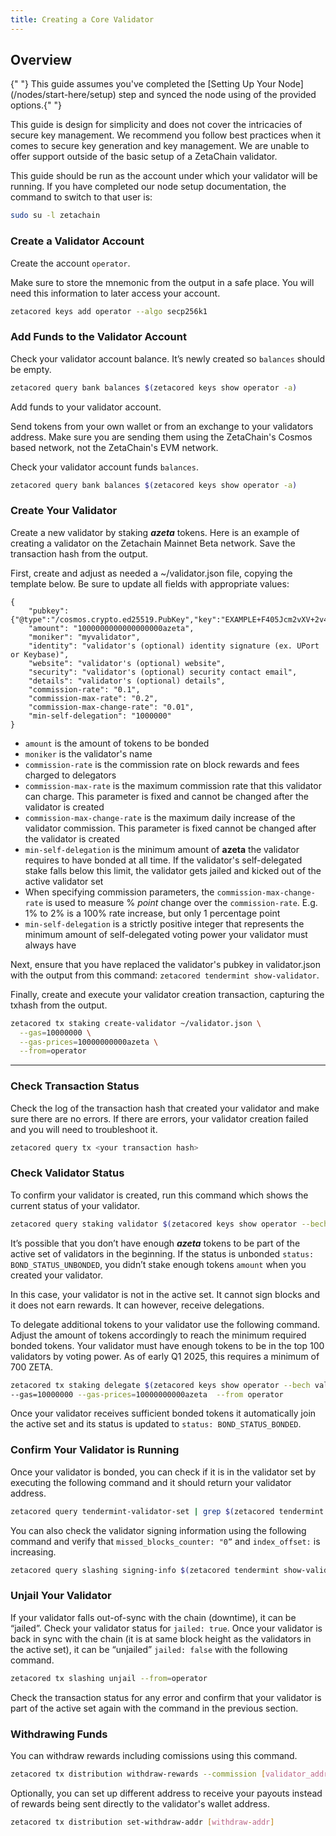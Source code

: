 ```yaml
---
title: Creating a Core Validator
---
```



## Overview

<Alert variant="note">
  {" "}
  This guide assumes you've completed the [Setting Up Your Node](/nodes/start-here/setup) step and synced the node using
  of the provided options.{" "}
</Alert>

This guide is design for simplicity and does not cover the intricacies of secure
key management. We recommend you follow best practices when it comes to secure
key generation and key management. We are unable to offer support outside of the
basic setup of a ZetaChain validator.

This guide should be run as the account under which your validator will be running. If you have completed our node setup documentation, the command to switch to that user is:
```bash
sudo su -l zetachain
```

### Create a Validator Account

Create the account `operator`.

Make sure to store the mnemonic from the output in a safe place. You will need
this information to later access your account.

```bash
zetacored keys add operator --algo secp256k1
```

### Add Funds to the Validator Account

Check your validator account balance. It’s newly created so `balances` should be
empty.

```bash
zetacored query bank balances $(zetacored keys show operator -a)
```

Add funds to your validator account.

Send tokens from your own wallet or from an exchange to your validators address.
Make sure you are sending them using the ZetaChain's Cosmos based network, not
the ZetaChain's EVM network.

Check your validator account funds `balances`.

```bash
zetacored query bank balances $(zetacored keys show operator -a)
```

### Create Your Validator

Create a new validator by staking **_azeta_** tokens. Here is an example of
creating a validator on the Zetachain Mainnet Beta network. Save the transaction 
hash from the output.

First, create and adjust as needed a ~/validator.json file, copying the template below. Be sure to update all fields with appropriate values:
```text
{
	"pubkey": {"@type":"/cosmos.crypto.ed25519.PubKey","key":"EXAMPLE+F405Jcm2vXV+2v4fnjodh6aafuIdeoW+rUw="},
	"amount": "1000000000000000000azeta",
	"moniker": "myvalidator",
	"identity": "validator's (optional) identity signature (ex. UPort or Keybase)",
	"website": "validator's (optional) website",
	"security": "validator's (optional) security contact email",
	"details": "validator's (optional) details",
	"commission-rate": "0.1",
	"commission-max-rate": "0.2",
	"commission-max-change-rate": "0.01",
	"min-self-delegation": "1000000"
}
```
- `amount` is the amount of tokens to be bonded
- `moniker` is the validator's name
- `commission-rate` is the commission rate on block rewards and fees charged to
  delegators
- `commission-max-rate` is the maximum commission rate that this validator can
  charge. This parameter is fixed and cannot be changed after the validator is
  created
- `commission-max-change-rate` is the maximum daily increase of the validator
  commission. This parameter is fixed cannot be changed after the validator is
  created
- `min-self-delegation` is the minimum amount of **azeta** the validator
  requires to have bonded at all time. If the validator's self-delegated stake
  falls below this limit, the validator gets jailed and kicked out of the active
  validator set
- When specifying commission parameters, the `commission-max-change-rate` is
  used to measure % *point* change over the `commission-rate`. E.g. 1% to 2% is
  a 100% rate increase, but only 1 percentage point
- `min-self-delegation` is a strictly positive integer that represents the
  minimum amount of self-delegated voting power your validator must always have

Next, ensure that you have replaced the validator's pubkey in validator.json with the output from this command: `zetacored tendermint show-validator`.

Finally, create and execute your validator creation transaction, capturing the txhash from the output. 
```bash
zetacored tx staking create-validator ~/validator.json \
  --gas=10000000 \
  --gas-prices=10000000000azeta \
  --from=operator
```

---

### Check Transaction Status

Check the log of the transaction hash that created your validator and make sure
there are no errors. If there are errors, your validator creation failed and you
will need to troubleshoot it.

```bash
zetacored query tx <your transaction hash>
```

### Check Validator Status

To confirm your validator is created, run this command which shows the current
status of your validator.

```bash
zetacored query staking validator $(zetacored keys show operator --bech val -a)
```

It’s possible that you don’t have enough **_azeta_** tokens to be part of the
active set of validators in the beginning. If the status is unbonded `status: BOND_STATUS_UNBONDED`, you didn’t stake enough tokens `amount` when you created
your validator.

In this case, your validator is not in the active set. It cannot sign blocks and
it does not earn rewards. It can however, receive delegations.

To delegate additional tokens to your validator use the following command.
Adjust the amount of tokens accordingly to reach the minimum required bonded
tokens. Your validator must have enough tokens to be in the top 100 validators 
by voting power. As of early Q1 2025, this requires a minimum of 700 ZETA.

```bash
zetacored tx staking delegate $(zetacored keys show operator --bech val -a) 2000000azeta \
--gas=10000000 --gas-prices=10000000000azeta  --from operator
```

Once your validator receives sufficient bonded tokens it automatically join the
active set and its status is updated to `status: BOND_STATUS_BONDED`.

### **Confirm Your Validator is Running**

Once your validator is bonded, you can check if it is in the validator set by
executing the following command and it should return your validator address.

```bash
zetacored query tendermint-validator-set | grep $(zetacored tendermint show-address)
```

You can also check the validator signing information using the following command
and verify that `missed_blocks_counter: "0”` and `index_offset:` is increasing.

```bash
zetacored query slashing signing-info $(zetacored tendermint show-validator)
```

### Unjail Your Validator

If your validator falls out-of-sync with the chain (downtime), it can be
“jailed”. Check your validator status for `jailed: true`. Once your validator is
back in sync with the chain (it is at same block height as the validators in the
active set), it can be “unjailed” `jailed: false` with the following command.

```bash
zetacored tx slashing unjail --from=operator
```

Check the transaction status for any error and confirm that your validator is
part of the active set again with the command in the previous section.

### Withdrawing Funds

You can withdraw rewards including comissions using this command. 

```bash
zetacored tx distribution withdraw-rewards --commission [validator_address]
```

Optionally, you can set up different address to receive your payouts 
instead of rewards being sent directly to the validator's wallet address. 

```bash
zetacored tx distribution set-withdraw-addr [withdraw-addr]
```
